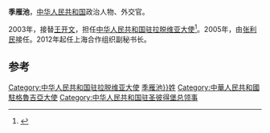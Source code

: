 '''季雁池'''，[[中华人民共和国|中华人民共和国]]政治人物、外交官。

2003年，接替[[王开文|王开文]]，担任[[中国驻拉脱维亚大使列表|中华人民共和国驻拉脱维亚大使]]<ref>{{cite web|author=中华人民共和国外交部|title=中国驻拉脱维亚历任大使|url=http://www.mfa.gov.cn/chn/pds/ziliao/wjrw/2167/2172/t9231.htm|publisher=中华人民共和国外交部|accessdate=2012-03-03}}</ref>。2005年，由[[张利民_(1950年)|张利民]]接任。2012年起任上海合作组织副秘书长。

== 参考 ==
{{reflist}}
{{start box}}
{{s-dip}}
{{succession box|[[岳斌|岳斌]]|[[李岩_(外交官)|李岩]]|[[中國駐格魯吉亞大使列表|中華人民共和國駐格魯吉亞大使]]|2015年12月－2019年6月}}
{{succession box|[[王开文|王开文]]|[[张利民_(1950年)|张利民]]|[[中国驻拉脱维亚大使列表|中华人民共和国驻拉脱维亚大使]]|2003年8月－2005年11月}}
{{end box}}
{{中国政治人物小作品}}

[[Category:中华人民共和国驻拉脱维亚大使|Category:中华人民共和国驻拉脱维亚大使]]
[[Category:{{Str_left|季雁池}}姓]]
[[Category:中華人民共和國駐格魯吉亞大使|Category:中華人民共和國駐格魯吉亞大使]]
[[Category:中华人民共和国驻圣彼得堡总领事|Category:中华人民共和国驻圣彼得堡总领事]]